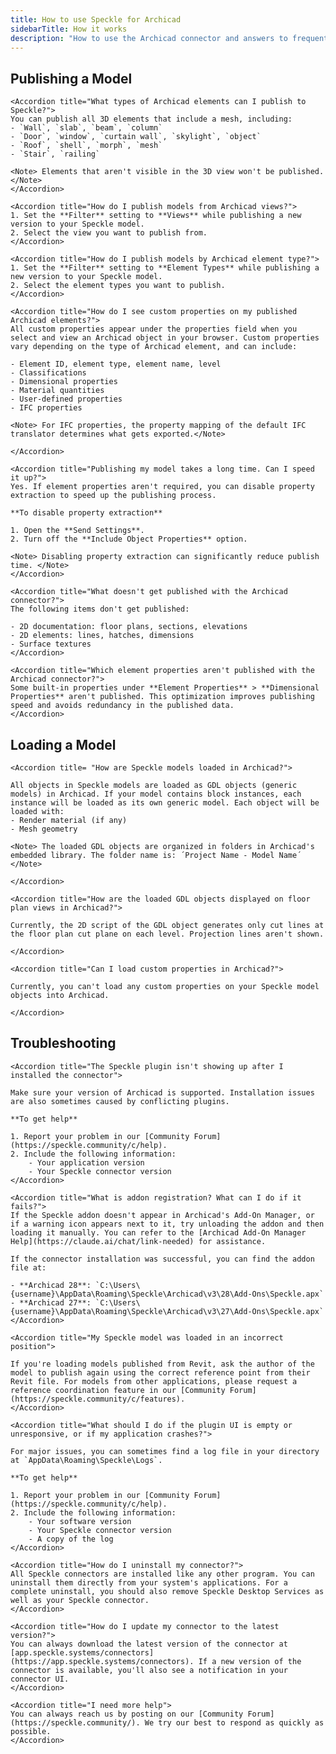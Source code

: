 ```yaml
---
title: How to use Speckle for Archicad
sidebarTitle: How it works
description: "How to use the Archicad connector and answers to frequently asked questions"
---
```


## Publishing a Model

<AccordionGroup>

    <Accordion title="What types of Archicad elements can I publish to Speckle?">
    You can publish all 3D elements that include a mesh, including:
    - `Wall`, `slab`, `beam`, `column`
    - `Door`, `window`, `curtain wall`, `skylight`, `object`
    - `Roof`, `shell`, `morph`, `mesh`
    - `Stair`, `railing`

    <Note> Elements that aren't visible in the 3D view won't be published. </Note>
    </Accordion>

    <Accordion title="How do I publish models from Archicad views?">
    1. Set the **Filter** setting to **Views** while publishing a new version to your Speckle model.
    2. Select the view you want to publish from.
    </Accordion>

    <Accordion title="How do I publish models by Archicad element type?">
    1. Set the **Filter** setting to **Element Types** while publishing a new version to your Speckle model.
    2. Select the element types you want to publish.
    </Accordion>

    <Accordion title="How do I see custom properties on my published Archicad elements?">
    All custom properties appear under the properties field when you select and view an Archicad object in your browser. Custom properties vary depending on the type of Archicad element, and can include:

    - Element ID, element type, element name, level
    - Classifications
    - Dimensional properties
    - Material quantities
    - User-defined properties
    - IFC properties

    <Note> For IFC properties, the property mapping of the default IFC translator determines what gets exported.</Note>

    </Accordion>

    <Accordion title="Publishing my model takes a long time. Can I speed it up?">
    Yes. If element properties aren't required, you can disable property extraction to speed up the publishing process.

    **To disable property extraction**

    1. Open the **Send Settings**.
    2. Turn off the **Include Object Properties** option.

    <Note> Disabling property extraction can significantly reduce publish time. </Note>
    </Accordion>

    <Accordion title="What doesn't get published with the Archicad connector?">
    The following items don't get published:

    - 2D documentation: floor plans, sections, elevations
    - 2D elements: lines, hatches, dimensions
    - Surface textures
    </Accordion>

    <Accordion title="Which element properties aren't published with the Archicad connector?">
    Some built-in properties under **Element Properties** > **Dimensional Properties** aren't published. This optimization improves publishing speed and avoids redundancy in the published data.
    </Accordion>
    
</AccordionGroup>

## Loading a Model

<AccordionGroup>

    <Accordion title= "How are Speckle models loaded in Archicad?">

    All objects in Speckle models are loaded as GDL objects (generic models) in Archicad. If your model contains block instances, each instance will be loaded as its own generic model. Each object will be loaded with:
    - Render material (if any)
    - Mesh geometry

    <Note> The loaded GDL objects are organized in folders in Archicad's embedded library. The folder name is: ´Project Name - Model Name´ </Note>

    </Accordion>

    <Accordion title="How are the loaded GDL objects displayed on floor plan views in Archicad?">

    Currently, the 2D script of the GDL object generates only cut lines at the floor plan cut plane on each level. Projection lines aren't shown.

    </Accordion>

    <Accordion title="Can I load custom properties in Archicad?">

    Currently, you can't load any custom properties on your Speckle model objects into Archicad.

    </Accordion>

</AccordionGroup>

## Troubleshooting

<AccordionGroup>

    <Accordion title="The Speckle plugin isn't showing up after I installed the connector">

    Make sure your version of Archicad is supported. Installation issues are also sometimes caused by conflicting plugins.

    **To get help**

    1. Report your problem in our [Community Forum](https://speckle.community/c/help).
    2. Include the following information:
        - Your application version
        - Your Speckle connector version
    </Accordion>

    <Accordion title="What is addon registration? What can I do if it fails?">
    If the Speckle addon doesn't appear in Archicad's Add-On Manager, or if a warning icon appears next to it, try unloading the addon and then loading it manually. You can refer to the [Archicad Add-On Manager Help](https://claude.ai/chat/link-needed) for assistance.

    If the connector installation was successful, you can find the addon file at:

    - **Archicad 28**: `C:\Users\{username}\AppData\Roaming\Speckle\Archicad\v3\28\Add-Ons\Speckle.apx`
    - **Archicad 27**: `C:\Users\{username}\AppData\Roaming\Speckle\Archicad\v3\27\Add-Ons\Speckle.apx`
    </Accordion>

    <Accordion title="My Speckle model was loaded in an incorrect position">

    If you're loading models published from Revit, ask the author of the model to publish again using the correct reference point from their Revit file. For models from other applications, please request a reference coordination feature in our [Community Forum](https://speckle.community/c/features).
    </Accordion>

    <Accordion title="What should I do if the plugin UI is empty or unresponsive, or if my application crashes?">

    For major issues, you can sometimes find a log file in your directory at `AppData\Roaming\Speckle\Logs`.

    **To get help**

    1. Report your problem in our [Community Forum](https://speckle.community/c/help).
    2. Include the following information:
        - Your software version
        - Your Speckle connector version
        - A copy of the log
    </Accordion>

    <Accordion title="How do I uninstall my connector?">
    All Speckle connectors are installed like any other program. You can uninstall them directly from your system's applications. For a complete uninstall, you should also remove Speckle Desktop Services as well as your Speckle connector.
    </Accordion>

    <Accordion title="How do I update my connector to the latest version?">
    You can always download the latest version of the connector at [app.speckle.systems/connectors](https://app.speckle.systems/connectors). If a new version of the connector is available, you'll also see a notification in your connector UI.
    </Accordion>

    <Accordion title="I need more help">
    You can always reach us by posting on our [Community Forum](https://speckle.community/). We try our best to respond as quickly as possible.
    </Accordion>


</AccordionGroup>